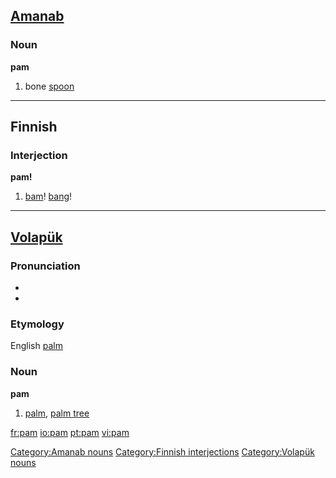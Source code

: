 {{see|Pam|рат}}
==[[Amana]]b==

===Noun===
'''pam'''

# bone [[spoon]]

[[Category:Amanab nouns]]

----

==Finnish==

===Interjection===
'''pam!'''

# [[bam]]! [[bang]]!

[[Category:Finnish interjections]]

----

==[[Volapük]]==
{{vo-noun|pam}}
===Pronunciation===
*{{IPA|/pam/}}
*{{SAMPA|/pam/}}
===Etymology===
English [[palm]]
===Noun===
'''pam'''

#[[palm]], [[palm tree]]

[[Category:Volapük nouns]]

[[fr:pam]]
[[io:pam]]
[[pt:pam]]
[[vi:pam]]